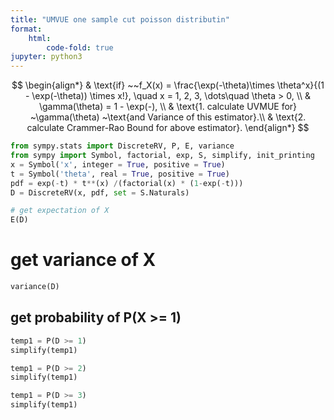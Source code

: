 ```yaml
---
title: "UMVUE one sample cut poisson distributin"
format: 
    html:
        code-fold: true
jupyter: python3
---
```

$$
\begin{align*}
& \text{if} ~~f_X(x) = \frac{\exp(-\theta)\times \theta^x}{(1 - \exp(-\theta)) \times x!}, \quad x =  1, 2, 3, \dots\quad \theta > 0,  \\
& \gamma(\theta) = 1 - \exp(-), \\
& \text{1. calculate UVMUE for} ~\gamma(\theta) ~\text{and Variance of this estimator}.\\ 
& \text{2. calculate Crammer-Rao Bound for above estimator}.
\end{align*}
$$

```python
from sympy.stats import DiscreteRV, P, E, variance
from sympy import Symbol, factorial, exp, S, simplify, init_printing
x = Symbol('x', integer = True, positive = True)
t = Symbol('theta', real = True, positive = True)
pdf = exp(-t) * t**(x) /(factorial(x) * (1-exp(-t)))
D = DiscreteRV(x, pdf, set = S.Naturals)

# get expectation of X
E(D)


```


# get variance of X
```python
variance(D)

```


## get probability of P(X >= 1)
```python
temp1 = P(D >= 1)
simplify(temp1)
```




```python
temp1 = P(D >= 2)
simplify(temp1)


```


```python
temp1 = P(D >= 3)
simplify(temp1)


```
